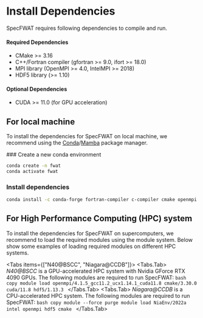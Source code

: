 
# Install Dependencies

SpecFWAT requires following dependencies to compile and run.

#### Required Dependencies

- CMake >= 3.16
- C++/Fortran compiler (gfortran >= 9.0, ifort >= 18.0)
- MPI library (OpenMPI >= 4.0, IntelMPI >= 2018)
- HDF5 library (>= 1.10)

#### Optional Dependencies

- CUDA >= 11.0 (for GPU acceleration)

## For local machine
To install the dependencies for SpecFWAT on local machine, we recommend using the [Conda](https://docs.conda.io/projects/conda/en/stable/)/[Mamba](https://conda-forge.org/) package manager.

<Steps>
### Create a new conda environment

```bash
conda create -n fwat
conda activate fwat
```

### Install dependencies

```bash copy
conda install -c conda-forge fortran-compiler c-compiler cmake openmpi hdf5 lapack blas
```

</Steps>

## For High Performance Computing (HPC) system

To install the dependencies for SpecFWAT on supercomputers, we recommend to load the required modules using the module system. Below show some examples of loading required modules on different HPC systems.

<Tabs items={["N40@BSCC", "Niagara@CCDB"]}>
  <Tabs.Tab>
    *N40@BSCC* is a GPU-accelerated HPC system with Nvidia GForce RTX 4090 GPUs. The following modules are required to run SpecFWAT:
    ```bash copy
    module load openmpi/4.1.5_gcc11.2_ucx1.14.1_cuda11.8 cmake/3.30.0 cuda/11.8 hdf5/1.13.3
    ```
  </Tabs.Tab>
  <Tabs.Tab>
    *Niagara@CCDB* is a CPU-accelerated HPC system. The following modules are required to run SpecFWAT:
    ```bash copy
    module --force purge
    module load NiaEnv/2022a intel openmpi hdf5 cmake
    ```
  </Tabs.Tab>
</Tabs>
